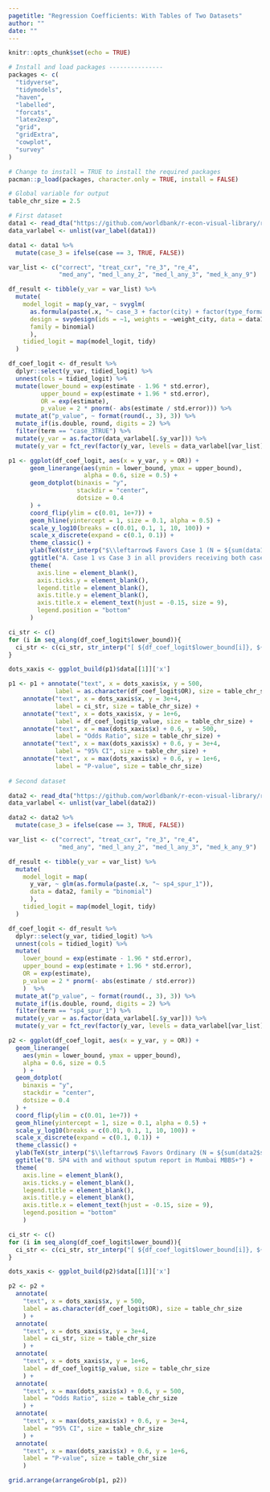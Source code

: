 ```yaml
---
pagetitle: "Regression Coefficients: With Tables of Two Datasets"
author: ""
date: ""
---
```


```r
knitr::opts_chunk$set(echo = TRUE)
```

```r
# Install and load packages ---------------
packages <- c(
  "tidyverse",
  "tidymodels",
  "haven",
  "labelled",
  "forcats",
  "latex2exp",
  "grid",
  "gridExtra",
  "cowplot",
  "survey"
)

# Change to install = TRUE to install the required packages
pacman::p_load(packages, character.only = TRUE, install = FALSE)

# Global variable for output
table_chr_size = 2.5

# First dataset
data1 <- read_dta("https://github.com/worldbank/r-econ-visual-library/raw/master/Library/Data/METable2data.dta")
data_varlabel <- unlist(var_label(data1))

data1 <- data1 %>%
  mutate(case_3 = ifelse(case == 3, TRUE, FALSE))

var_list <- c("correct", "treat_cxr", "re_3", "re_4", 
              "med_any", "med_l_any_2", "med_l_any_3", "med_k_any_9")

df_result <- tibble(y_var = var_list) %>%
  mutate(
    model_logit = map(y_var, ~ svyglm(
      as.formula(paste(.x, "~ case_3 + factor(city) + factor(type_formal)")), 
      design = svydesign(ids = ~1, weights = ~weight_city, data = data1), 
      family = binomial)
      ),
    tidied_logit = map(model_logit, tidy)
  )

df_coef_logit <- df_result %>%
  dplyr::select(y_var, tidied_logit) %>%
  unnest(cols = tidied_logit) %>%
  mutate(lower_bound = exp(estimate - 1.96 * std.error),
         upper_bound = exp(estimate + 1.96 * std.error),
         OR = exp(estimate),
         p_value = 2 * pnorm(- abs(estimate / std.error))) %>%
  mutate_at("p_value", ~ format(round(., 3), 3)) %>%
  mutate_if(is.double, round, digits = 2) %>%
  filter(term == "case_3TRUE") %>%
  mutate(y_var = as.factor(data_varlabel[.$y_var])) %>%
  mutate(y_var = fct_rev(factor(y_var, levels = data_varlabel[var_list])))

p1 <- ggplot(df_coef_logit, aes(x = y_var, y = OR)) + 
      geom_linerange(aes(ymin = lower_bound, ymax = upper_bound), 
                     alpha = 0.6, size = 0.5) +
      geom_dotplot(binaxis = "y", 
                   stackdir = "center",
                   dotsize = 0.4
      ) +
      coord_flip(ylim = c(0.01, 1e+7)) +
      geom_hline(yintercept = 1, size = 0.1, alpha = 0.5) +
      scale_y_log10(breaks = c(0.01, 0.1, 1, 10, 100)) +
      scale_x_discrete(expand = c(0.1, 0.1)) +
      theme_classic() +
      ylab(TeX(str_interp("$\\leftarrow$ Favors Case 1 (N = ${sum(data1$case_3 == FALSE)}) $\\;\\;\\;\\;\\;\\;$  Favors Privte  (N = ${sum(data1$case_3 == TRUE)})$\\rightarrow$ \n"))) +
      ggtitle("A. Case 1 vs Case 3 in all providers receiving both cases") +
      theme(
        axis.line = element_blank(),
        axis.ticks.y = element_blank(),
        legend.title = element_blank(),
        axis.title.y = element_blank(),
        axis.title.x = element_text(hjust = -0.15, size = 9),
        legend.position = "bottom"
      )

ci_str <- c()
for (i in seq_along(df_coef_logit$lower_bound)){
  ci_str <- c(ci_str, str_interp("[ ${df_coef_logit$lower_bound[i]}, ${df_coef_logit$upper_bound[i]} ]"))
}

dots_xaxis <- ggplot_build(p1)$data[[1]]['x']

p1 <- p1 + annotate("text", x = dots_xaxis$x, y = 500,
             label = as.character(df_coef_logit$OR), size = table_chr_size) +
    annotate("text", x = dots_xaxis$x, y = 3e+4,
             label = ci_str, size = table_chr_size) +
    annotate("text", x = dots_xaxis$x, y = 1e+6,
             label = df_coef_logit$p_value, size = table_chr_size) +
    annotate("text", x = max(dots_xaxis$x) + 0.6, y = 500,
             label = "Odds Ratio", size = table_chr_size) +
    annotate("text", x = max(dots_xaxis$x) + 0.6, y = 3e+4,
             label = "95% CI", size = table_chr_size) +
    annotate("text", x = max(dots_xaxis$x) + 0.6, y = 1e+6,
             label = "P-value", size = table_chr_size)
  
# Second dataset

data2 <- read_dta("https://github.com/worldbank/r-econ-visual-library/raw/master/Library/Data/METable2data2.dta")
data_varlabel <- unlist(var_label(data2))

data2 <- data2 %>%
  mutate(case_3 = ifelse(case == 3, TRUE, FALSE))

var_list <- c("correct", "treat_cxr", "re_3", "re_4", 
              "med_any", "med_l_any_2", "med_l_any_3", "med_k_any_9")

df_result <- tibble(y_var = var_list) %>%
  mutate(
    model_logit = map(
      y_var, ~ glm(as.formula(paste(.x, "~ sp4_spur_1")), 
      data = data2, family = "binomial")
      ),
    tidied_logit = map(model_logit, tidy)
  )

df_coef_logit <- df_result %>%
  dplyr::select(y_var, tidied_logit) %>%
  unnest(cols = tidied_logit) %>%
  mutate(
    lower_bound = exp(estimate - 1.96 * std.error),
    upper_bound = exp(estimate + 1.96 * std.error),
    OR = exp(estimate),
    p_value = 2 * pnorm(- abs(estimate / std.error))
    )  %>%
  mutate_at("p_value", ~ format(round(., 3), 3)) %>%
  mutate_if(is.double, round, digits = 2) %>%
  filter(term == "sp4_spur_1") %>%
  mutate(y_var = as.factor(data_varlabel[.$y_var])) %>%
  mutate(y_var = fct_rev(factor(y_var, levels = data_varlabel[var_list])))

p2 <- ggplot(df_coef_logit, aes(x = y_var, y = OR)) + 
  geom_linerange(
    aes(ymin = lower_bound, ymax = upper_bound), 
    alpha = 0.6, size = 0.5
    ) +
  geom_dotplot(
    binaxis = "y", 
    stackdir = "center",
    dotsize = 0.4
  ) +
  coord_flip(ylim = c(0.01, 1e+7)) +
  geom_hline(yintercept = 1, size = 0.1, alpha = 0.5) +
  scale_y_log10(breaks = c(0.01, 0.1, 1, 10, 100)) +
  scale_x_discrete(expand = c(0.1, 0.1)) +
  theme_classic() +
  ylab(TeX(str_interp("$\\leftarrow$ Favors Ordinary (N = ${sum(data2$sp4_spur_1 == 1)}) $\\;\\;\\;\\;\\;\\;$  Favors Privte  (N = ${sum(data2$sp4_spur_1 == 0)})$\\rightarrow$ \n"))) +
  ggtitle("B. SP4 with and without sputum report in Mumbai MBBS+") +
  theme(
    axis.line = element_blank(),
    axis.ticks.y = element_blank(),
    legend.title = element_blank(),
    axis.title.y = element_blank(),
    axis.title.x = element_text(hjust = -0.15, size = 9),
    legend.position = "bottom"
    )

ci_str <- c()
for (i in seq_along(df_coef_logit$lower_bound)){
  ci_str <- c(ci_str, str_interp("[ ${df_coef_logit$lower_bound[i]}, ${df_coef_logit$upper_bound[i]} ]"))
}

dots_xaxis <- ggplot_build(p2)$data[[1]]['x']

p2 <- p2 + 
  annotate(
    "text", x = dots_xaxis$x, y = 500,
    label = as.character(df_coef_logit$OR), size = table_chr_size
    ) +
  annotate(
    "text", x = dots_xaxis$x, y = 3e+4,
    label = ci_str, size = table_chr_size
    ) +
  annotate(
    "text", x = dots_xaxis$x, y = 1e+6,
    label = df_coef_logit$p_value, size = table_chr_size
    ) +
  annotate(
    "text", x = max(dots_xaxis$x) + 0.6, y = 500,
    label = "Odds Ratio", size = table_chr_size
    ) +
  annotate(
    "text", x = max(dots_xaxis$x) + 0.6, y = 3e+4,
    label = "95% CI", size = table_chr_size
    ) +
  annotate(
    "text", x = max(dots_xaxis$x) + 0.6, y = 1e+6,
    label = "P-value", size = table_chr_size
    )

grid.arrange(arrangeGrob(p1, p2))

```
